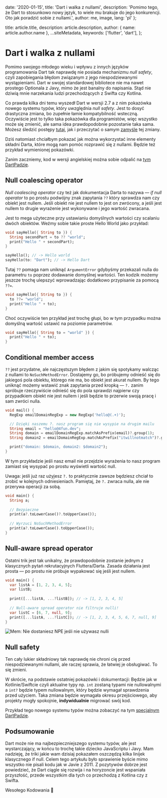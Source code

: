 
  date: '2020-01-15',
  title: 'Dart i walka z nullami',
  description:
    'Pomimo tego, że Dart to stosunkowo nowy język, to wiele mu brakuje do jego konkurencji. Oto jak poradzić sobie z nullami.',
  author: me,
  image,
  lang: 'pl'
};

  title: article.title,
  description: article.description,
  author: { name: article.author.name },
  ...siteMetadata,
  keywords: ['flutter', 'dart'],
};

# Dart i walka z nullami

Pomimo swojego młodego wieku i wpływu z innych języków programowania Dart tak naprawdę nie posiada mechanizmu *null safety*, czyli zapobiegania błędom związanym z jego niespodziewanymi wystąpieniami. Dart w swojej standardowej bibliotece nie ma nawet prostego Optionala z Javy, mimo że jest banalny do napisania. Stąd nie dziwią mnie narzekania ludzi przechodzących z Swifta czy Kotlina.

Co prawda kilka dni temu wyszedł Dart w wersji 2.7 a z nim pokazówka nowego systemu typów, który uwzględnia *null safety*. Jest to dosyć drastyczna zmiana, bo zupełnie łamie kompatybilność wsteczną. Oczywiście jest to tylko taka pokazówka dla programistów, więc wszystko może się zmienić, ale sama idea prawdopodobnie pozostanie taka sama. Możesz śledzić postępy [tutaj](https://github.com/dart-lang/language/issues/110), jak i przeczytać o samym [zamyśle](https://github.com/dart-lang/language/blob/master/accepted/future-releases/nnbd/roadmap.md) tej zmiany.

Dziś natomiast chciałbym pokazać jak można wykorzystać inne elementy składni Darta, które mogą nam pomóc rozprawić się z nullami. Będzie też przykład wymienionej pokazówki.

Zanim zaczniemy, kod w wersji angielskiej można sobie odpalić na [tym DartPadzie](https://dartpad.dev/1b123ec2a2923a27ab667ed4f4255e9e).

## Null coalescing operator
*Null coalescing operator* czy też jak dokumentacja Darta to nazywa — *if null operator* to po prostu podwójny znak zapytania `??` który sprawdza nam czy obiekt jest nullem. Jeśli obiekt nie jest nullem to jest on zwrócony, a jeśli jest nullem to drugie wyrażenie jest wykonywane i jego wartość zwracana. 

Jest to mega użyteczne przy ustawianiu domyślnych wartości czy scalaniu dwóch obiektów. Weźmy sobie takie proste Hello World jako przykład:
```dart
void sayHello({ String to }) {
  String secondPart = to ?? "world";
  print("Hello " + secondPart);
}

sayHello(); // -> Hello world
sayHello(to: "Dart"); // -> Hello Dart
```

Tutaj `??` pomaga nam uniknąć `ArgumentError` gdybyśmy przekazali nulla do parametru `to` poprzez dodawanie domyślnej wartości. Ten kodzik możemy jeszcze trochę ulepszyć wprowadzając dodatkowo przypisanie za pomocą `??=`.
```dart
void sayHello({ String to }) {
  to ??= "world";
  print("Hello " + to);
}
```
Choć oczywiście ten przykład jest trochę głupi, bo w tym przypadku można domyślną wartość ustawić na poziomie parametrów.
```dart
void sayHello({ String to = "world" }) {
  print("Hello " + to);
}
```

## Conditional member access
`??` jest przydatne, ale najczęstszym błędem z jakim się spotykamy walcząc z nullami to `NoSuchMethodError`. Dostajemy go, bo próbujemy odnieść się do jakiegoś pola obiektu, którego nie ma, bo obiekt jest akurat nullem. By tego uniknąć możemy wstawić znak zapytania przed kropką — `?.` zanim spróbuje rzeczywiście odnieść się do pola sprawdzi najpierw czy przypadkiem obiekt nie jest nullem i jeśli będzie to przerwie swoją pracę i sam zwróci nulla.

```dart
void mail() {
  RegExp emailDomainRegExp = new RegExp('hello@(.+)');

  // Dzięki naszemu ?. nasz program się nie wysypie na drugim mailu
  String email = "hello@4fun.dev";
  String domain = emailDomainRegExp.matchAsPrefix(email)?.group(1);
  String domain2 = emailDomainRegExp.matchAsPrefix("itwillnotmatch")?.group(1);

  print("domain: $domain, domain2: $domain2");
}
```
W tym przykładzie jeśli nasz email nie przejdzie wyrażenia to nasz program zamiast się wysypać po prostu wyświetli wartość null.

Uwaga: jeśli już raz użyjesz `?.` to praktycznie zawsze będziesz chciał to zrobić w kolejnych odniesieniach. Pamiętaj, że `?.` zwraca nulla, ale nie przerywa operacji za sobą.

```dart
void main() {
  String a;
  
  // Bezpieczne
  print(a?.toLowerCase()?.toUpperCase());
  
  // Wyrzuci NoSuchMethodError
  print(a?.toLowerCase().toUpperCase());
}
```

## Null-aware spread operator
Ostatni trik jest tak unikalny, że prawdopodobnie zostanie jednym z klasycznych pytań rekrutacyjnych Fluttera/Darta. Zasada działania jest prosta — po prostu nie próbuje wypakować się jeśli jest nullem.

```dart
void main() {
  var listA = [1, 2, 3, 4, 5];
  var listB;
  
  print([...listA, ...?listB]); // -> [1, 2, 3, 4, 5]
  
  // Null-aware spread operator nie filtruje nulli!
  var listC = [6, 7, null, 9];
  print([...listA, ...?listC]); // -> [1, 2, 3, 4, 5, 6, 7, null, 9]
}
```

![Mem: Nie dostaniesz NPE jeśli nie używasz nulli](./mem.jpeg)

## Null safety
Ten cały lukier składniowy tak naprawdę nie chroni cię przed niespodziewanymi nullami, ale raczej sprawia, że łatwiej je obsługiwać. To się zmieni. 

W skrócie, na podstawie ostatniej pokazówki i dokumentacji: Będzie jak w Kotlinie/Swiftcie czyli aktualne typy np. `int` zostaną typami nie nullowalnymi a `int?` będzie typem nullowalnym, który będzie wymagał sprawdzenia przed użyciem. Taka zmiana będzie wymagała okresu przejściowego, aby projekty mogły spokojnie, **indywidualnie** migrować swój kod.

Przykład tego nowego systemu typów można zobaczyć na tym [specjalnym DartPadzie](https://nullsafety.dartpad.dev/1ede47fde8adf5d4dab09bcf6ddf1ec6).

## Podsumowanie
Dart może nie ma najbezpieczniejszego systemu typów, ale jest wystarczający, w końcu to trochę takie dziecko JavaScriptu i Javy. Mam nadzieję, że triki jakie wam dzisiaj pokazałem oszczędzą kilka linijek klasycznego if null. Celem tego artykułu było sprawienie byście mimo wszystko nie pisali kodu jak w Javie z 2011. Z pozytywów dobrze jest powiedzieć, że Dart ciągle się rozwija i na horyzoncie jest wspaniała przyszłość, przede wszystkim dla tych co przechodzą z Kotlina czy z Swifta.

Wesołego Kodowania 💙



